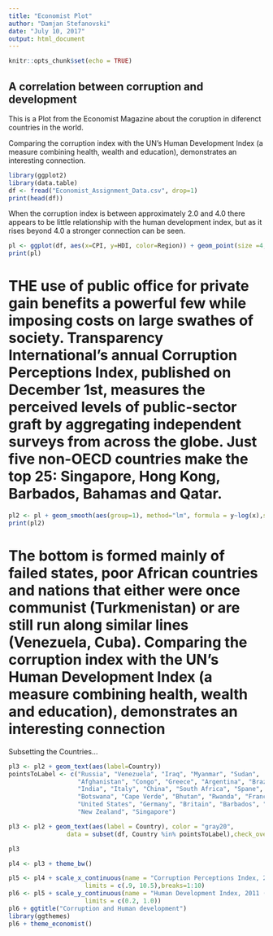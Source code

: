 ---
title: "Economist Plot"
author: "Damjan Stefanovski"
date: "July 10, 2017"
output: html_document
---

```{r setup, include=FALSE}
knitr::opts_chunk$set(echo = TRUE)
```

## A correlation between corruption and development
This is a Plot from the Economist Magazine about the coruption in diferenct countries in the world.

Comparing the corruption index with the UN's Human Development Index (a measure combining health, wealth and education), demonstrates an interesting connection.
```{r}
library(ggplot2)
library(data.table)
df <- fread("Economist_Assignment_Data.csv", drop=1)
print(head(df))
```
When the corruption index is between approximately 2.0 and 4.0 there appears to be little relationship with the human development index, but as it rises beyond 4.0 a stronger connection can be seen. 

```{r}
pl <- ggplot(df, aes(x=CPI, y=HDI, color=Region)) + geom_point(size =4, shape=1)
print(pl)
```
# THE use of public office for private gain benefits a powerful few while imposing costs on large swathes of society. Transparency International's annual Corruption Perceptions Index, published on December 1st, measures the perceived levels of public-sector graft by aggregating independent surveys from across the globe. Just five non-OECD countries make the top 25: Singapore, Hong Kong, Barbados, Bahamas and Qatar.


```{r}
pl2 <- pl + geom_smooth(aes(group=1), method="lm", formula = y~log(x),se=FALSE, color="red")
print(pl2)
```
# The bottom is formed mainly of failed states, poor African countries and nations that either were once communist (Turkmenistan) or are still run along similar lines (Venezuela, Cuba). Comparing the corruption index with the UN's Human Development Index (a measure combining health, wealth and education), demonstrates an interesting connection


Subsetting the Countries...
```{r}
pl3 <- pl2 + geom_text(aes(label=Country))
pointsToLabel <- c("Russia", "Venezuela", "Iraq", "Myanmar", "Sudan",
                   "Afghanistan", "Congo", "Greece", "Argentina", "Brazil",
                   "India", "Italy", "China", "South Africa", "Spane",
                   "Botswana", "Cape Verde", "Bhutan", "Rwanda", "France",
                   "United States", "Germany", "Britain", "Barbados", "Norway", "Japan",
                   "New Zealand", "Singapore")

pl3 <- pl2 + geom_text(aes(label = Country), color = "gray20", 
                data = subset(df, Country %in% pointsToLabel),check_overlap = TRUE)

pl3
```

```{r}
pl4 <- pl3 + theme_bw() 

pl5 <- pl4 + scale_x_continuous(name = "Corruption Perceptions Index, 2011 (10=least corrupt)",
                     limits = c(.9, 10.5),breaks=1:10) 
pl6 <- pl5 + scale_y_continuous(name = "Human Development Index, 2011 (1=Best)",
                     limits = c(0.2, 1.0))
pl6 + ggtitle("Corruption and Human development")
library(ggthemes)
pl6 + theme_economist()
```

























